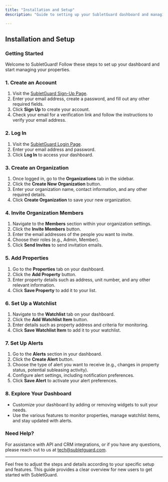 ```yaml
---
title: "Installation and Setup"
description: "Guide to setting up your SubletGuard dashboard and managing your organization."

---
```


## Installation and Setup

### Getting Started

Welcome to SubletGuard! Follow these steps to set up your dashboard and start managing your properties.

### 1. Create an Account

1. Visit the [SubletGuard Sign-Up Page](https://subletguard.com/signup).
2. Enter your email address, create a password, and fill out any other required fields.
3. Click **Sign Up** to create your account.
4. Check your email for a verification link and follow the instructions to verify your email address.

### 2. Log In

1. Visit the [SubletGuard Login Page](https://subletguard.com/login).
2. Enter your email address and password.
3. Click **Log In** to access your dashboard.

### 3. Create an Organization

1. Once logged in, go to the **Organizations** tab in the sidebar.
2. Click the **Create New Organization** button.
3. Enter your organization name, contact information, and any other required details.
4. Click **Create Organization** to save your new organization.

### 4. Invite Organization Members

1. Navigate to the **Members** section within your organization settings.
2. Click the **Invite Members** button.
3. Enter the email addresses of the people you want to invite.
4. Choose their roles (e.g., Admin, Member).
5. Click **Send Invites** to send invitation emails.

### 5. Add Properties

1. Go to the **Properties** tab on your dashboard.
2. Click the **Add Property** button.
3. Enter property details such as address, unit number, and any other relevant information.
4. Click **Save Property** to add it to your list.

### 6. Set Up a Watchlist

1. Navigate to the **Watchlist** tab on your dashboard.
2. Click the **Add Watchlist Item** button.
3. Enter details such as property address and criteria for monitoring.
4. Click **Save Watchlist Item** to add it to your watchlist.

### 7. Set Up Alerts

1. Go to the **Alerts** section in your dashboard.
2. Click the **Create Alert** button.
3. Choose the type of alert you want to receive (e.g., changes in property status, potential subleasing activity).
4. Configure alert settings, including notification preferences.
5. Click **Save Alert** to activate your alert preferences.

### 8. Explore Your Dashboard

- Customize your dashboard by adding or removing widgets to suit your needs.
- Use the various features to monitor properties, manage watchlist items, and stay updated with alerts.

### Need Help?

For assistance with API and CRM integrations, or if you have any questions, please reach out to us at [tech@subletguard.com](mailto:tech@subletguard.com).

---

Feel free to adjust the steps and details according to your specific setup and features. This guide provides a clear overview for new users to get started with SubletGuard.
